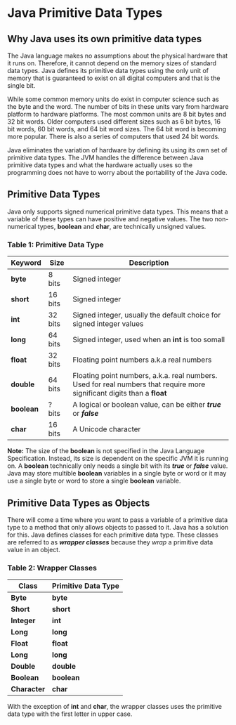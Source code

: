 # Java Primitive Data Types

## Why Java uses its own primitive data types

The Java language makes no assumptions about the physical hardware that it
runs on.  Therefore, it cannot depend on the memory sizes of standard data
types.  Java defines its primitive data types using the only unit of memory
that is guaranteed to exist on all digital computers and that is the single bit.

While some common memory units do exist in computer science such as the byte
and the word.  The number of bits in these units vary from hardware platform
to hardware platforms.  The most common units are 8 bit bytes and 32 bit words.
Older computers used different sizes such as 6 bit bytes, 16 bit words,
60 bit words, and 64 bit word sizes. The 64 bit word is becoming more
popular.  There is also a series of computers that used 24 bit words.

Java eliminates the variation of hardware by defining its using its own
set of primitive data types.  The JVM handles the difference between
Java primitive data types and what the hardware actually uses so the
programming does not have to worry about the portability of the Java code.

## Primitive Data Types

Java only supports signed numerical primitive data types.  This means that
a variable of these types can have positive and negative values.  The two
non-numerical types, **boolean** and **char**, are technically unsigned
values.

### Table 1: Primitive Data Type

| Keyword | Size | Description |
| ------- | ---- | ----------- |
| **byte** | 8 bits | Signed integer |
| **short** | 16 bits | Signed integer |
| **int** | 32 bits | Signed integer, usually the default choice for signed integer values |
| **long** | 64 bits | Signed integer, used when an **int** is too somall |
| **float** | 32 bits | Floating point numbers a.k.a real numbers | 
| **double** | 64 bits | Floating point numbers, a.k.a. real numbers. Used for real numbers that require more significant digits than a **float**|
| **boolean** | ? bits | A logical or boolean value, can be either ***true*** or ***false*** |
| **char** | 16 bits | A Unicode character |

**Note:** The size of the **boolean** is not specified in the Java Language
Specification.  Instead, its size is dependent on the specific JVM it is
running on.  A **boolean** technically only needs a single bit with its
***true*** or ***false*** value.  Java may store multible **boolean** variables
in a single byte or word or it may use a single byte or word to store a
single **boolean** variable.


## Primitive Data Types as Objects

There will come a time where you want to pass a variable of a primitive data
type to a method that only allows objects to passed to it.  Java has a
solution for this.  Java defines classes for each primitive data type.  These
classes are referred to as ***wrapper classes*** because they _wrap_ a
primitive data value in an object.

### Table 2: Wrapper Classes

| Class | Primitive Data Type |
| ----- | ------------------- |
| **Byte** | **byte** |
| **Short** | **short** |
| **Integer** | **int** |
| **Long** | **long** |
| **Float** | **float** |
| **Long**  | **long** |
| **Double** | **double** |
| **Boolean** | **boolean** |
| **Character** | **char** |

With the exception of **int** and **char**, the wrapper classes uses the
primitive data type with the first letter in upper case.